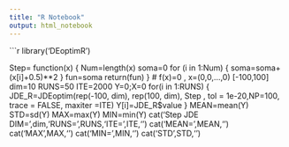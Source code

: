 ```yaml
---
title: "R Notebook"
output: html_notebook
---
```

```r
library('DEoptimR')


Step= function(x)
  {
  Num=length(x)
	soma=0
	for (i in 1:Num)
	  {
		soma=soma+(x[i]+0.5)**2
		}
	fun=soma
  return(fun)
  }
# f(x)=0 , x=(0,0,...,0) [-100,100]
dim=10
RUNS=50
ITE=2000
Y=0;X=0
for(i in 1:RUNS)
  {
  JDE_R=JDEoptim(rep(-100, dim), rep(100, dim), Step ,
         tol = 1e-20,NP=100, trace = FALSE,  maxiter =ITE)
  Y[i]=JDE_R$value
  }
MEAN=mean(Y)
STD=sd(Y)
MAX=max(Y)
MIN=min(Y)
cat('Step JDE DIM=',dim,'RUNS=',RUNS,'ITE=',ITE,'\n')
cat('MEAN=',MEAN,'\n')
cat('MAX',MAX,'\n')
cat('MIN=',MIN,'\n')
cat('STD',STD,'\n')
